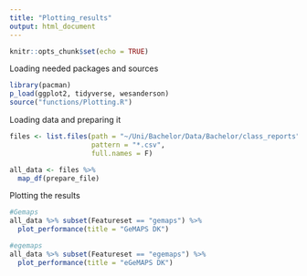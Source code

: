 ```yaml
---
title: "Plotting_results"
output: html_document
---
```


```r
knitr::opts_chunk$set(echo = TRUE)
```

Loading needed packages and sources
```r
library(pacman)
p_load(ggplot2, tidyverse, wesanderson)
source("functions/Plotting.R")
```

Loading data and preparing it
```r
files <- list.files(path = "~/Uni/Bachelor/Data/Bachelor/class_reports", 
                    pattern = "*.csv",
                    full.names = F)

all_data <- files %>%
  map_df(prepare_file)
```


Plotting the results
```r
#Gemaps
all_data %>% subset(Featureset == "gemaps") %>% 
  plot_performance(title = "GeMAPS DK")

#egemaps
all_data %>% subset(Featureset == "egemaps") %>% 
  plot_performance(title = "eGeMAPS DK")
```

